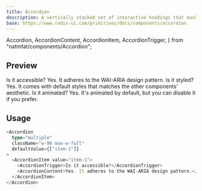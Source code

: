 ```yaml
---
title: Accordion
description: A vertically stacked set of interactive headings that each reveal a section of content.
base: https://www.radix-ui.com/primitives/docs/components/accordion
---
```


  Accordion,
  AccordionContent,
  AccordionItem,
  AccordionTrigger,
} from "natmfat/components/Accordion";

## Preview

<Preview>
  <Accordion
    type="multiple"
    className="w-96 max-w-full"
    defaultValue={["item-1"]}
  >
    <AccordionItem value="item-1">
      <AccordionTrigger>Is it accessible?</AccordionTrigger>
      <AccordionContent>Yes. It adheres to the WAI-ARIA design pattern.</AccordionContent>
    </AccordionItem>
    <Separator />
    <AccordionItem value="item-2">
      <AccordionTrigger>Is it styled?</AccordionTrigger>
      <AccordionContent>Yes. It comes with default styles that matches the other components' aesthetic.</AccordionContent>
    </AccordionItem>
    <Separator />
    <AccordionItem value="item-3">
      <AccordionTrigger>Is it animated?</AccordionTrigger>
      <AccordionContent>Yes. It's animated by default, but you can disable it if you prefer.</AccordionContent>
    </AccordionItem>
  </Accordion>
</Preview>

## Usage 

```ts
<Accordion
  type="multiple"
  className="w-96 max-w-full"
  defaultValue={["item-1"]}
>
  <AccordionItem value="item-1">
    <AccordionTrigger>Is it accessible?</AccordionTrigger>
    <AccordionContent>Yes. It adheres to the WAI-ARIA design pattern.</AccordionContent>
  </AccordionItem>
</Accordion>
```
